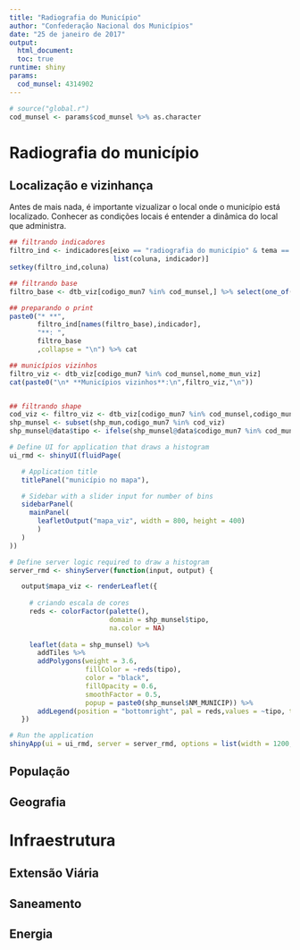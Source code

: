 ```yaml
---
title: "Radiografia do Município"
author: "Confederação Nacional dos Municípios"
date: "25 de janeiro de 2017"
output: 
  html_document:
  toc: true
runtime: shiny
params:
  cod_munsel: 4314902
---
```


```r
# source("global.r")
cod_munsel <- params$cod_munsel %>% as.character
```

# Radiografia do município

## Localização e vizinhança

Antes de mais nada, é importante vizualizar o local onde o município está localizado. Conhecer as condições locais é entender a dinâmica do local que administra.

```r
## filtrando indicadores
filtro_ind <- indicadores[eixo == "radiografia do município" & tema == "Localização na divisão territorial",
                          list(coluna, indicador)]
setkey(filtro_ind,coluna)

## filtrando base
filtro_base <- dtb_viz[codigo_mun7 %in% cod_munsel,] %>% select(one_of(filtro_ind[,coluna]))

## preparando o print
paste0("* **",
       filtro_ind[names(filtro_base),indicador],
       "**: ",
       filtro_base
       ,collapse = "\n") %>% cat

## municípios vizinhos
filtro_viz <- dtb_viz[codigo_mun7 %in% cod_munsel,nome_mun_viz]
cat(paste0("\n* **Municípios vizinhos**:\n",filtro_viz,"\n"))


## filtrando shape
cod_viz <- filtro_viz <- dtb_viz[codigo_mun7 %in% cod_munsel,codigo_mun7_viz %>% str_split(";") %>% unlist]
shp_munsel <- subset(shp_mun,codigo_mun7 %in% cod_viz)
shp_munsel@data$tipo <- ifelse(shp_munsel@data$codigo_mun7 %in% cod_munsel,"selecionado","vizinho")

# Define UI for application that draws a histogram
ui_rmd <- shinyUI(fluidPage(

   # Application title
   titlePanel("município no mapa"),

   # Sidebar with a slider input for number of bins
   sidebarPanel(
     mainPanel(
       leafletOutput("mapa_viz", width = 800, height = 400)
       )
   )
))

# Define server logic required to draw a histogram
server_rmd <- shinyServer(function(input, output) {

   output$mapa_viz <- renderLeaflet({
     
     # criando escala de cores
     reds <- colorFactor(palette(),
                         domain = shp_munsel$tipo,
                         na.color = NA)
     
     leaflet(data = shp_munsel) %>% 
       addTiles %>%
       addPolygons(weight = 3.6,
                   fillColor = ~reds(tipo),
                   color = "black",
                   fillOpacity = 0.6, 
                   smoothFactor = 0.5,
                   popup = paste0(shp_munsel$NM_MUNICIP)) %>%
       addLegend(position = "bottomright", pal = reds,values = ~tipo, title = "") }) 
   })

# Run the application
shinyApp(ui = ui_rmd, server = server_rmd, options = list(width = 1200, heigh = 1200))
```




## População

## Geografia

# Infraestrutura

## Extensão Viária

## Saneamento

## Energia 

